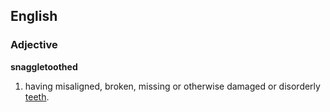 ==English==
===Adjective===
'''snaggletoothed'''
# having misaligned, broken, missing or otherwise damaged or disorderly [[teeth]].
